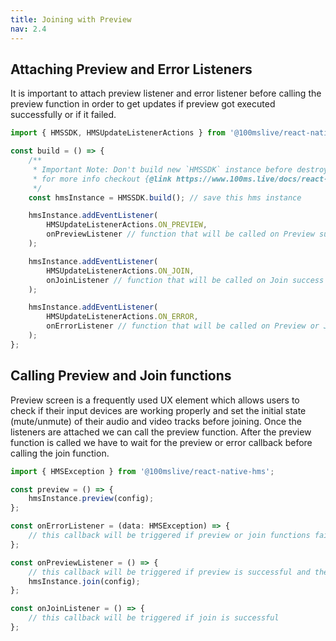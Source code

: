 ```yaml
---
title: Joining with Preview
nav: 2.4
---
```


## Attaching Preview and Error Listeners

It is important to attach preview listener and error listener before calling the preview
function in order to get updates if preview got executed successfully or if it failed.

```js section=AttachingPreviewAndErrorListeners sectionIndex=1
import { HMSSDK, HMSUpdateListenerActions } from '@100mslive/react-native-hms';

const build = () => {
    /**
     * Important Note: Don't build new `HMSSDK` instance before destroying the previous one.
     * for more info checkout {@link https://www.100ms.live/docs/react-native/v2/how--to-guides/install-the-sdk/hmssdk#what-does-destroy-method-do}
     */
    const hmsInstance = HMSSDK.build(); // save this hms instance

    hmsInstance.addEventListener(
        HMSUpdateListenerActions.ON_PREVIEW,
        onPreviewListener // function that will be called on Preview success
    );

    hmsInstance.addEventListener(
        HMSUpdateListenerActions.ON_JOIN,
        onJoinListener // function that will be called on Join success
    );

    hmsInstance.addEventListener(
        HMSUpdateListenerActions.ON_ERROR,
        onErrorListener // function that will be called on Preview or Join failure
    );
};
```

## Calling Preview and Join functions

Preview screen is a frequently used UX element which allows users to check if their input devices are working properly and set the initial state
(mute/unmute) of their audio and video tracks before joining. Once the listeners are attached we can call the preview function. After the preview
function is called we have to wait for the preview or error callback before calling the join function.

```js section=CallingPreviewAndJoinFunctions sectionIndex=1
import { HMSException } from '@100mslive/react-native-hms';

const preview = () => {
    hmsInstance.preview(config);
};

const onErrorListener = (data: HMSException) => {
    // this callback will be triggered if preview or join functions fails
};

const onPreviewListener = () => {
    // this callback will be triggered if preview is successful and then only we should call join
    hmsInstance.join(config);
};

const onJoinListener = () => {
    // this callback will be triggered if join is successful
};
```
